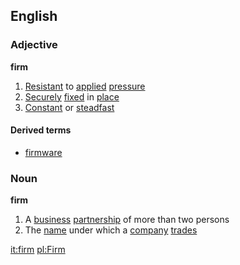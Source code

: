 ==English==
===Adjective===
'''firm'''
#[[Resistant]] to [[applied]] [[pressure]]
#[[Secure]]ly [[fix]]ed in [[place]]
#[[Constant]] or [[steadfast]]

====Derived terms====
*[[firmware]]

===Noun===
'''firm'''

#A [[business]] [[partnership]] of more than two persons
#The [[name]] under which a [[company]] [[trade]]s

[[it:firm]]
[[pl:Firm]]